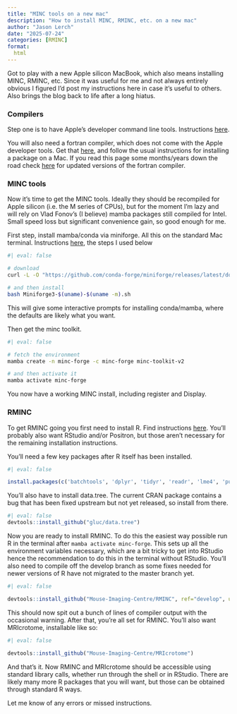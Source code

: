 ```yaml
---
title: "MINC tools on a new mac"
description: "How to install MINC, RMINC, etc. on a new mac"
author: "Jason Lerch"
date: "2025-07-24"
categories: [RMINC]
format:
  html
---
```


Got to play with a new Apple silicon MacBook, which also means installing MINC, RMINC, etc. Since it was useful for me and not always entirely obvious I figured I'd post my instructions here in case it's useful to others. Also brings the blog back to life after a long hiatus.

### Compilers

Step one is to have Apple's developer command line tools. Instructions [here](https://developer.apple.com/xcode/resources/).

You will also need a fortran compiler, which does not come with the Apple developer tools. Get that [here](https://mac.r-project.org/tools/gfortran-14.2-universal.pkg), and follow the usual instructions for installing a package on a Mac. If you read this page some months/years down the road check [here](https://mac.r-project.org/tools/) for updated versions of the fortran compiler.

### MINC tools

Now it's time to get the MINC tools. Ideally they should be recompiled for Apple silicon (i.e. the M series of CPUs), but for the moment I'm lazy and will rely on Vlad Fonov's (I believe) mamba packages still compiled for Intel. Small speed loss but significant convenience gain, so good enough for me.

First step, install mamba/conda via miniforge. All this on the standard Mac terminal. Instructions [here](https://github.com/conda-forge/miniforge), the steps I used below

```bash
#| eval: false

# download
curl -L -O "https://github.com/conda-forge/miniforge/releases/latest/download/Miniforge3-$(uname)-$(uname -m).sh"

# and then install
bash Miniforge3-$(uname)-$(uname -m).sh
```

This will give some interactive prompts for installing conda/mamba, where the defaults are likely what you want.

Then get the minc toolkit.

```bash
#| eval: false

# fetch the environment
mamba create -n minc-forge -c minc-forge minc-toolkit-v2

# and then activate it
mamba activate minc-forge
```

You now have a working MINC install, including register and Display.

### RMINC

To get RMINC going you first need to install R. Find instructions [here](https://cran.r-project.org/bin/macosx/). You'll probably also want RStudio and/or Positron, but those aren't necessary for the remaining installation instructions.

You'll need a few key packages after R itself has been installed.

```r
#| eval: false

install.packages(c('batchtools', 'dplyr', 'tidyr', 'readr', 'lme4', 'purrr', 'shiny', 'gridBase', 'Rcpp', 'tibble', 'yaml', 'data.tree', 'visNetwork', 'rjson', 'DT', 'rlang', 'bigstatsr', 'devtools'))

```

You'll also have to install data.tree. The current CRAN package contains a bug that has been fixed upstream but not yet released, so install from there.

```r
#| eval: false
devtools::install_github("gluc/data.tree")
```

Now you are ready to install RMINC. To do this the easiest way possible run R in the terminal after `mamba activate minc-forge`. This sets up all the environment variables necessary, which are a bit tricky to get into RStudio hence the recommendation to do this in the terminal without RStudio. You'll also need to compile off the develop branch as some fixes needed for newer versions of R have not migrated to the master branch yet.

```r
#| eval: false

devtools::install_github("Mouse-Imaging-Centre/RMINC", ref="develop", upgrade="never")
```

This should now spit out a bunch of lines of compiler output with the occasional warning. After that, you're all set for RMINC. You'll also want MRIcrotome, installable like so:

```r
#| eval: false

devtools::install_github("Mouse-Imaging-Centre/MRIcrotome")

```

And that's it. Now RMINC and MRIcrotome should be accessible using standard library calls, whether run through the shell or in RStudio. There are likely many more R packages that you will want, but those can be obtained through standard R ways.

Let me know of any errors or missed instructions.
